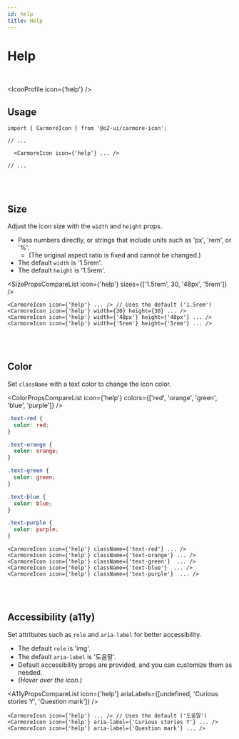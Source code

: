 ```yaml
---
id: help
title: Help
---
```




# Help

<br />

<IconProfile icon={'help'} />

## Usage

```tsx
import { CarmoreIcon } from '@o2-ui/carmore-icon';

// ...

  <CarmoreIcon icon={'help'} ... />

// ...
```

<br />
<br />

## Size

Adjust the icon size with the `width` and `height` props.

- Pass numbers directly, or strings that include units such as 'px', 'rem', or '%'.
  - (The original aspect ratio is fixed and cannot be changed.)
- The default `width` is '1.5rem'.
- The default `height` is '1.5rem'.

<SizePropsCompareList icon={'help'} sizes={['1.5rem', 30, '48px', '5rem']} />

```tsx
<CarmoreIcon icon={'help'} ... /> // Uses the default ('1.5rem')
<CarmoreIcon icon={'help'} width={30} height={30} ... />
<CarmoreIcon icon={'help'} width={'48px'} height={'48px'} ... />
<CarmoreIcon icon={'help'} width={'5rem'} height={'5rem'} ... />
```

<br />
<br />

## Color

Set `className` with a text color to change the icon color.

<ColorPropsCompareList icon={'help'} colors={['red', 'orange', 'green', 'blue', 'purple']} />

```css
.text-red {
  color: red;
}

.text-orange {
  color: orange;
}

.text-green {
  color: green;
}

.text-blue {
  color: blue;
}

.text-purple {
  color: purple;
}
```

```tsx
<CarmoreIcon icon={'help'} className={'text-red'} ... />
<CarmoreIcon icon={'help'} className={'text-orange'} ... />
<CarmoreIcon icon={'help'} className={'text-green'}  ... />
<CarmoreIcon icon={'help'} className={'text-blue'}  ... />
<CarmoreIcon icon={'help'} className={'text-purple'}  ... />
```

<br />
<br />

## Accessibility (a11y)

Set attributes such as `role` and `aria-label` for better accessibility.

- The default `role` is 'img'.
- The default `aria-label` is '도움말'.
- Default accessibility props are provided, and you can customize them as needed.
- _(Hover over the icon.)_

<A11yPropsCompareList icon={'help'} ariaLabels={[undefined, 'Curious stories Y', 'Question mark']} />

```tsx
<CarmoreIcon icon={'help'} ... /> // Uses the default ('도움말')
<CarmoreIcon icon={'help'} aria-label={'Curious stories Y'} ... />
<CarmoreIcon icon={'help'} aria-label={'Question mark'} ... />
```
